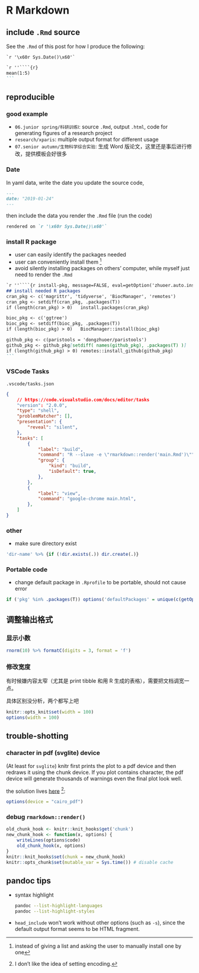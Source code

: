 # R Markdown





## include `.Rmd` source

See the `.Rmd` of this post for how I produce the following:

`` `r '\x60r Sys.Date()\x60'` ``

````markdown
`r ''````{r}
mean(1:5)
```
````





## reproducible 



### good example

- `06.junior spring/科研训练Ⅰ`: source `.Rmd`, output `.html`, code for generating figures of a research project
- `research/xparis`: multiple output format for different usage
- `07.senior autumn/生物科学综合实验`: 生成 Word 版论文，这里还是事后进行修改，提供模板会好很多



### Date

In yaml data, write the date you update the source code, 

```markdown
---
date: "2019-01-24"
---
```

then include the data you render the `.Rmd` file (run the code)

```markdown
rendered on `r '\x60r Sys.Date()\x60'`
```



### install R package

- user can easily identify the packages needed
- user can conveniently install them ^[instead of giving a list and asking the user to manually install one by one]
- avoid silently installing packages on others' computer, while myself just need to render the `.Rmd`

````markdown
`r ''````{r install-pkg, message=FALSE, eval=getOption('zhuoer.auto.install.package', F)}
## install needed R packages
cran_pkg <- c('magrittr', 'tidyverse', 'BiocManager', 'remotes')
cran_pkg <- setdiff(cran_pkg, .packages(T))
if (length(cran_pkg) > 0)   install.packages(cran_pkg)

bioc_pkg <- c('ggtree')
bioc_pkg <- setdiff(bioc_pkg, .packages(T))
if (length(bioc_pkg) > 0)   BiocManager::install(bioc_pkg)

github_pkg <- c(paristools = 'dongzhuoer/paristools')
github_pkg <- github_pkg[setdiff( names(github_pkg), .packages(T) )]
if (length(github_pkg) > 0) remotes::install_github(github_pkg)
```
````



### VSCode Tasks

`.vscode/tasks.json`
```json
{
    // https://code.visualstudio.com/docs/editor/tasks
    "version": "2.0.0",
    "type": "shell",
    "problemMatcher": [],
    "presentation": {
        "reveal": "silent",
    },
    "tasks": [
        {
            "label": "build",
            "command": "R --slave -e \"rmarkdown::render('main.Rmd')\"",
            "group": {
                "kind": "build",
                "isDefault": true,
            },
        },
        {
            "label": "view",
            "command": "google-chrome main.html",
        },
    ]
}
```



### other

- make sure directory exist

```r
'dir-name' %>% {if (!dir.exists(.)) dir.create(.)}
```


### Portable code

- change default package in `.Rprofile`
to be portable,  should not cause error

```r
if ('pkg' %in% .packages(T)) options('defaultPackages' = unique(c(getOption('defaultPackages'), 'pkg')))
```


## 调整输出格式

### 显示小数

```r
rnorm(10) %>% formatC(digits = 3, format = 'f')
```

### 修改宽度

有时候嫌内容太窄（尤其是 print tibble 和用 R 生成的表格），需要把文档调宽一点。
  
具体区别没分析，两个都写上吧
  
```r
knitr::opts_knit$set(width = 100)
options(width = 100)
```

## trouble-shotting

### character in pdf (svglite) device

(At least for `svglite`) knitr first prints the plot to a pdf device and then redraws it using the chunk device. If you plot contains character, the pdf device will generate thousands of warnings even the final plot look well.

the solution lives [here](https://yihui.name/knitr/demo/graphics/#encoding-of-multibyte-characters) ^[I don't like the idea of setting encoding.]:

```r
options(device = "cairo_pdf")
```

### debug `rmarkdown::render()`

```r
old_chunk_hook <- knitr::knit_hooks$get('chunk')
new_chunk_hook <- function(x, options) {
    writeLines(options$code)
    old_chunk_hook(x, options)
}
knitr::knit_hooks$set(chunk = new_chunk_hook)
knitr::opts_chunk$set(mutable_var = Sys.time()) # disable cache
```


## pandoc tips

- syntax highlight

  ```bash
  pandoc --list-highlight-languages
  pandoc --list-highlight-styles
  ```

- `head_include` won't work without other options (such as `-s`), since the default output format seems to be HTML fragment.



